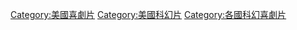
[[Category:美國喜劇片|Category:美國喜劇片]]
[[Category:美國科幻片|Category:美國科幻片]]
[[Category:各國科幻喜劇片|Category:各國科幻喜劇片]]